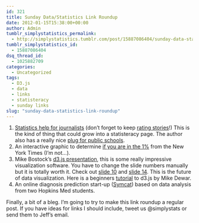 ```yaml
---
id: 321
title: Sunday Data/Statistics Link Roundup
date: 2012-01-15T15:38:00+00:00
author: Admin
tumblr_simplystatistics_permalink:
  - http://simplystatistics.tumblr.com/post/15887086404/sunday-data-statistics-link-roundup
tumblr_simplystatistics_id:
  - 15887086404
dsq_thread_id:
  - 1025882709
categories:
  - Uncategorized
tags:
  - D3.js
  - data
  - links
  - statisteracy
  - sunday links
slug: "sunday-data-statistics-link-roundup"
---
```

  1. <a href="http://www.robertniles.com/stats/" target="_blank">Statistics help for journalists</a> (don&#8217;t forget to keep <a href="http://www.healthnewsrater.com/" target="_blank">rating stories</a>!) This is the kind of thing that could grow into a statisteracy page. The author also has a really nice <a href="http://www.sensibletalk.com/journals/robertniles/201110/84/" target="_blank">plug for public schools</a>. 
  2. An interactive graphic to determine <a href="http://www.nytimes.com/interactive/2012/01/15/business/one-percent-map.html" target="_blank">if you are in the 1%</a> from the New York Times (I&#8217;m not&#8230;).
  3. Mike Bostock&#8217;s <a href="http://mbostock.github.com/d3/talk/20110921/#0" target="_blank">d3.js presentation</a>, this is some really impressive visualization software. You have to change the slide numbers manually but it is totally worth it. Check out <a href="http://mbostock.github.com/d3/talk/20110921/#10" target="_blank">slide 10</a> and <a href="http://mbostock.github.com/d3/talk/20110921/#14" target="_blank">slide 14</a>. This is the future of data visualization. Here is a beginners <a href="http://www.drewconway.com/zia/?p=2857" target="_blank">tutorial</a> to d3.js by Mike Dewar.
  4. An online diagnosis prediction start-up (<a href="http://symcat.com/" target="_blank">Symcat</a>) based on data analysis from two Hopkins Med students.

Finally, a bit of a bleg. I&#8217;m going to try to make this link roundup a regular post. If you have ideas for links I should include, tweet us @simplystats or send them to Jeff&#8217;s email. 
